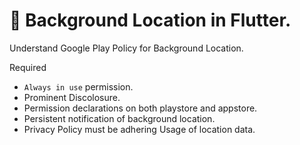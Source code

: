 # 🚚 Background Location in Flutter.

Understand Google Play Policy for Background Location.

<YouTube id="b0I1Xq_iSK4" />

Required
- `Always in use` permission.
- Prominent Discolosure.
- Permission declarations on both playstore and appstore.
- Persistent notification of background location.
- Privacy Policy must be adhering Usage of location data.
